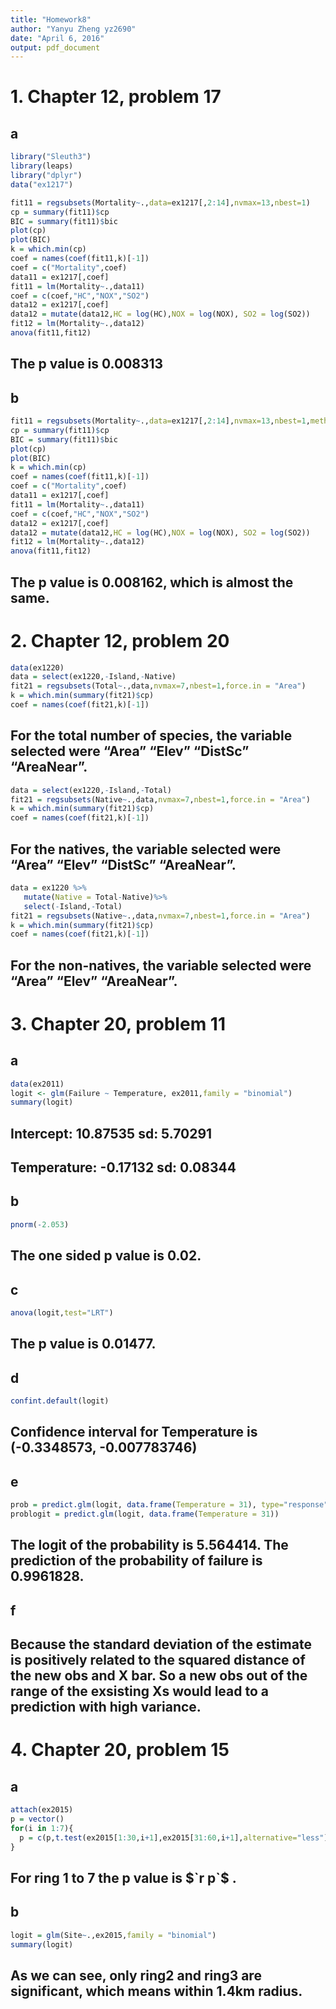 ```yaml
---
title: "Homework8"
author: "Yanyu Zheng yz2690"
date: "April 6, 2016"
output: pdf_document
---
```


# 1. Chapter 12, problem 17

## a

```r
library("Sleuth3")
library(leaps)
library("dplyr")
data("ex1217")

fit11 = regsubsets(Mortality~.,data=ex1217[,2:14],nvmax=13,nbest=1)
cp = summary(fit11)$cp
BIC = summary(fit11)$bic
plot(cp)
plot(BIC)
k = which.min(cp)
coef = names(coef(fit11,k)[-1])
coef = c("Mortality",coef)
data11 = ex1217[,coef]
fit11 = lm(Mortality~.,data11)
coef = c(coef,"HC","NOX","SO2")
data12 = ex1217[,coef]
data12 = mutate(data12,HC = log(HC),NOX = log(NOX), SO2 = log(SO2))
fit12 = lm(Mortality~.,data12)
anova(fit11,fit12)
```

## The p value is 0.008313

## b

```r
fit11 = regsubsets(Mortality~.,data=ex1217[,2:14],nvmax=13,nbest=1,method = "forward")
cp = summary(fit11)$cp
BIC = summary(fit11)$bic
plot(cp)
plot(BIC)
k = which.min(cp)
coef = names(coef(fit11,k)[-1])
coef = c("Mortality",coef)
data11 = ex1217[,coef]
fit11 = lm(Mortality~.,data11)
coef = c(coef,"HC","NOX","SO2")
data12 = ex1217[,coef]
data12 = mutate(data12,HC = log(HC),NOX = log(NOX), SO2 = log(SO2))
fit12 = lm(Mortality~.,data12)
anova(fit11,fit12)
```

## The p value is 0.008162, which is almost the same.

# 2. Chapter 12, problem 20
```r
data(ex1220)
data = select(ex1220,-Island,-Native)
fit21 = regsubsets(Total~.,data,nvmax=7,nbest=1,force.in = "Area")
k = which.min(summary(fit21)$cp)
coef = names(coef(fit21,k)[-1])
```

## For the total number of species, the variable selected were "Area"     "Elev"     "DistSc"   "AreaNear".

```r
data = select(ex1220,-Island,-Total)
fit21 = regsubsets(Native~.,data,nvmax=7,nbest=1,force.in = "Area")
k = which.min(summary(fit21)$cp)
coef = names(coef(fit21,k)[-1])
```

## For the natives, the variable selected were "Area"     "Elev"     "DistSc"   "AreaNear".

```r
data = ex1220 %>%
   mutate(Native = Total-Native)%>%
   select(-Island,-Total) 
fit21 = regsubsets(Native~.,data,nvmax=7,nbest=1,force.in = "Area")
k = which.min(summary(fit21)$cp)
coef = names(coef(fit21,k)[-1])
```

## For the non-natives, the variable selected were "Area"     "Elev"     "AreaNear".

# 3. Chapter 20, problem 11

## a

```r
data(ex2011)
logit <- glm(Failure ~ Temperature, ex2011,family = "binomial")
summary(logit)
```

## Intercept: 10.87535   sd: 5.70291
## Temperature: -0.17132   sd: 0.08344

## b
```r
pnorm(-2.053)
```

## The one sided p value is 0.02. 

## c
```r
anova(logit,test="LRT")
```

## The p value is 0.01477. 

## d
```r
confint.default(logit)
```

## Confidence interval for Temperature is (-0.3348573, -0.007783746)

## e
```r
prob = predict.glm(logit, data.frame(Temperature = 31), type="response")
problogit = predict.glm(logit, data.frame(Temperature = 31))
```

## The logit of the probability is 5.564414. The prediction of the probability of failure is 0.9961828.

## f
## Because the standard deviation of the estimate is positively related to the squared distance of the new obs and X bar. So a new obs out of the range of the exsisting Xs would lead to a prediction with high variance. 

# 4. Chapter 20, problem 15

## a
```r
attach(ex2015)
p = vector()
for(i in 1:7){
  p = c(p,t.test(ex2015[1:30,i+1],ex2015[31:60,i+1],alternative="less")$p.value)
}
```

## For ring 1 to 7 the p value is $`r p`$ .

## b
```r
logit = glm(Site~.,ex2015,family = "binomial")
summary(logit)
```

## As we can see, only ring2 and ring3 are significant, which means within 1.4km radius.
